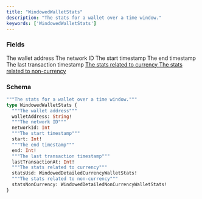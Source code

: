 ```yaml
---
title: "WindowedWalletStats"
description: "The stats for a wallet over a time window."
keywords: ['WindowedWalletStats']
---
```


### Fields

<ResponseField name="walletAddress" type="String!" required>
  The wallet address
</ResponseField>

<ResponseField name="networkId" type="Int">
  The network ID
</ResponseField>

<ResponseField name="start" type="Int!" required>
  The start timestamp
</ResponseField>

<ResponseField name="end" type="Int!" required>
  The end timestamp
</ResponseField>

<ResponseField name="lastTransactionAt" type="Int!" required>
  The last transaction timestamp
</ResponseField>

<a href="/api-reference/types/windoweddetailedcurrencywalletstats">
  <ResponseField name="statsUsd" type="WindowedDetailedCurrencyWalletStats!" required>
    The stats related to currency
  </ResponseField>
</a>

<a href="/api-reference/types/windoweddetailednoncurrencywalletstats">
  <ResponseField name="statsNonCurrency" type="WindowedDetailedNonCurrencyWalletStats!" required>
    The stats related to non-currency
  </ResponseField>
</a>

### Schema


```graphql 
"""The stats for a wallet over a time window."""
type WindowedWalletStats {
  """The wallet address"""
  walletAddress: String!
  """The network ID"""
  networkId: Int
  """The start timestamp"""
  start: Int!
  """The end timestamp"""
  end: Int!
  """The last transaction timestamp"""
  lastTransactionAt: Int!
  """The stats related to currency"""
  statsUsd: WindowedDetailedCurrencyWalletStats!
  """The stats related to non-currency"""
  statsNonCurrency: WindowedDetailedNonCurrencyWalletStats!
}
```

